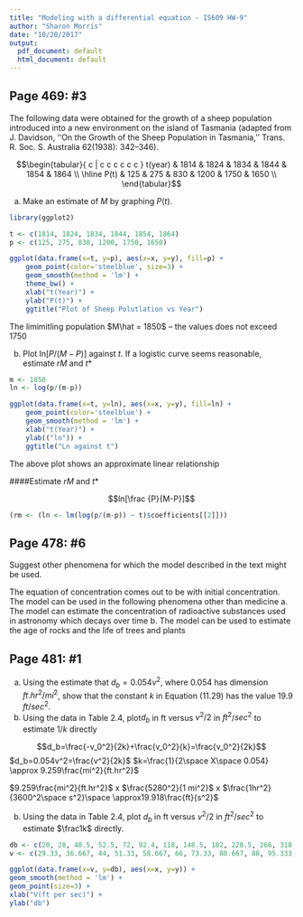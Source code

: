 ```yaml
---
title: "Modeling with a differential equation - IS609 HW-9"
author: "Sharon Morris"
date: "10/20/2017"
output:
  pdf_document: default
  html_document: default
---
```


## Page 469: #3
The following data were obtained for the growth of a sheep population introduced into a new environment on the island of Tasmania (adapted from J. Davidson, ‘‘On the Growth of the Sheep Population in Tasmania,’’ Trans. R. Soc. S. Australia 62(1938): 342–346).

$$\begin{tabular}{ c | c c c c c c }
    t(year) & 1814 & 1824 & 1834 & 1844 & 1854 & 1864 \\
    \hline
    P(t) & 125 & 275 & 830 & 1200 & 1750 & 1650 \\
\end{tabular}$$

a. Make an estimate of $M$ by graphing $P(t)$.


```r
library(ggplot2)
```


```r
t <- c(1814, 1824, 1834, 1844, 1854, 1864)
p <- c(125, 275, 830, 1200, 1750, 1650)

ggplot(data.frame(x=t, y=p), aes(x=x, y=y), fill=p) + 
    geom_point(color='steelblue', size=3) + 
    geom_smooth(method = 'lm') +
    theme_bw() +
    xlab("t(Year)") +
    ylab("P(t)") +
    ggtitle("Plot of Sheep Polutlation vs Year")
```
The limimitling population $M\hat = 1850$ -- the values does not exceed 1750


b. Plot ln[$P/(M-P)]$ against $t$. If a logistic curve seems reasonable, estimate $rM$
and $t*$

```r
m <- 1850
ln <- log(p/(m-p))

ggplot(data.frame(x=t, y=ln), aes(x=x, y=y), fill=ln) + 
    geom_point(color='steelblue') + 
    geom_smooth(method = 'lm') + 
    xlab("t(Year)") + 
    ylab(("ln")) +
    ggtitle("Ln against t")

```

The above plot shows an approximate linear relationship

####Estimate $rM$ and $t*$

$$ln[\frac {P}{M-P}]$$
```r
(rm <- (ln <- lm(log(p/(m-p)) ~ t)$coefficients[[2]]))

```


##  Page 478: #6
Suggest other phenomena for which the model described in the text might be used.

The equation of concentration comes out to be with initial concentration. The model can be used in the following phenomena other than medicine
a. The model can estimate the concentration of radioactive substances used in astronomy which decays over time
b. The model can be used to estimate the age of rocks and the life of trees and plants

## Page 481: #1
a. Using the estimate that $d_b=0.054v^2$, where $0.054$ has dimension $ft.hr^2/mi^2$, show that the constant $k$ in Equation (11.29) has the value 19.9 $ft/sec^2$.
b. Using the data in Table 2.4, plot$d_b$ in ft versus $v^2/2$ in $ft^2$/$sec^2$ to estimate $1/k$ directly

$$d_b=\frac{-v_0^2}{2k}+\frac{v_0^2}{k}=\frac{v_0^2}{2k}$$
$d_b=0.054v^2=\frac{v^2}{2k}$
$k=\frac{1}{2\space X\space 0.054} \approx 9.259\frac{mi^2}{ft.hr^2}$

$9.259\frac{mi^2}{ft.hr^2}$ x $\frac{5280^2}{1 mi^2}$ x $\frac{1hr^2}{3600^2\space s^2}\space \approx19.918\frac{ft}{s^2}$


b. Using the data in Table 2.4, plot $d_b$ in ft versus $v^2/2$ in $ft^2/sec^2$ to estimate $\frac1k$ directly.

```r
db <- c(20, 28, 40.5, 52.5, 72, 92.4, 118, 148.5, 182, 220.5, 266, 318, 376)
v <- c(29.33, 36.667, 44, 51.33, 58.667, 66, 73.33, 80.667, 88, 95.333, 102.667, 110.0, 117.3)

ggplot(data.frame(x=v, y=db), aes(x=x, y=y)) + 
geom_smooth(method = 'lm') +
geom_point(size=3) + 
xlab("V(ft per sec)") + 
ylab("db")
```




